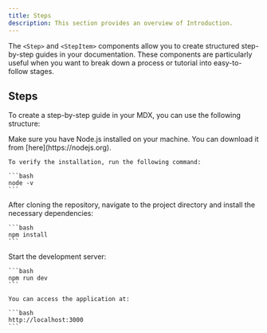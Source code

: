 ```yaml
---
title: Steps
description: This section provides an overview of Introduction.
---
```


The `<Step>` and `<StepItem>` components allow you to create structured step-by-step guides in your documentation. These components are particularly useful when you want to break down a process or tutorial into easy-to-follow stages.

## Steps

To create a step-by-step guide in your MDX, you can use the following structure:

<Step>
  <StepItem title="Install Node.js">
    Make sure you have Node.js installed on your machine. You can download it from [here](https://nodejs.org).
    
    To verify the installation, run the following command:

    ```bash
    node -v
    ```

  </StepItem>

  <StepItem title="Install Dependencies">
    After cloning the repository, navigate to the project directory and install the necessary dependencies:

    ```bash
    npm install
    ```

  </StepItem>

  <StepItem title="Run the Project">
    Start the development server:

    ```bash
    npm run dev
    ```

    You can access the application at:

    ```bash
    http://localhost:3000
    ```

  </StepItem>
</Step>
